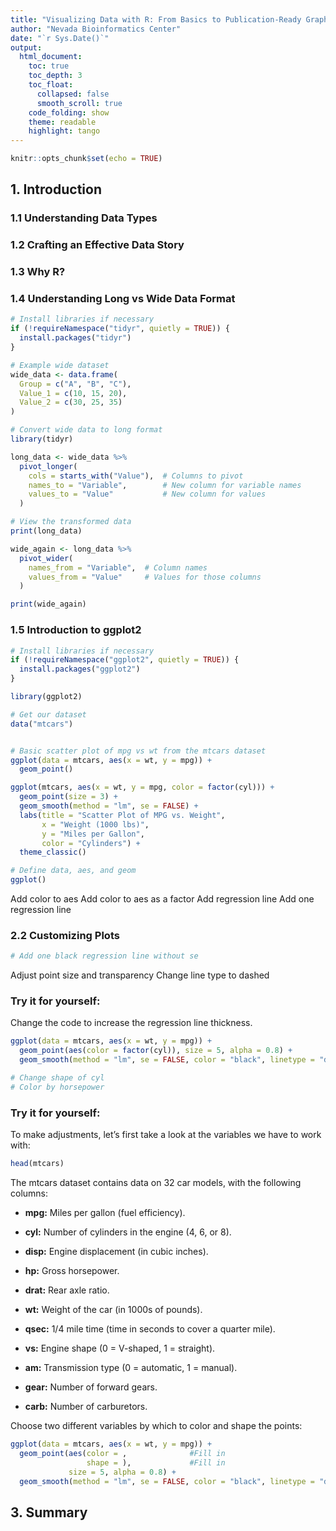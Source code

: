 ```yaml
---
title: "Visualizing Data with R: From Basics to Publication-Ready Graphics--Part 1"
author: "Nevada Bioinformatics Center"
date: "`r Sys.Date()`"
output: 
  html_document:
    toc: true
    toc_depth: 3
    toc_float: 
      collapsed: false
      smooth_scroll: true
    code_folding: show
    theme: readable
    highlight: tango
---
```


```r
knitr::opts_chunk$set(echo = TRUE)
```

## 1. Introduction


### 1.1 Understanding Data Types


### 1.2 Crafting an Effective Data Story


### 1.3 Why R?


### 1.4 Understanding Long vs Wide Data Format


```r

# Install libraries if necessary
if (!requireNamespace("tidyr", quietly = TRUE)) {
  install.packages("tidyr")
}

# Example wide dataset
wide_data <- data.frame(
  Group = c("A", "B", "C"),
  Value_1 = c(10, 15, 20),
  Value_2 = c(30, 25, 35)
)

# Convert wide data to long format
library(tidyr)

long_data <- wide_data %>%
  pivot_longer(
    cols = starts_with("Value"),  # Columns to pivot
    names_to = "Variable",        # New column for variable names
    values_to = "Value"           # New column for values
  )

# View the transformed data
print(long_data)

```


```r
wide_again <- long_data %>%
  pivot_wider(
    names_from = "Variable",  # Column names
    values_from = "Value"     # Values for those columns
  )

print(wide_again)

```


### 1.5 Introduction to ggplot2


```r
# Install libraries if necessary
if (!requireNamespace("ggplot2", quietly = TRUE)) {
  install.packages("ggplot2")
}

library(ggplot2)

# Get our dataset
data("mtcars")



```

```r

# Basic scatter plot of mpg vs wt from the mtcars dataset 
ggplot(data = mtcars, aes(x = wt, y = mpg)) +
  geom_point()

```



```r
ggplot(mtcars, aes(x = wt, y = mpg, color = factor(cyl))) +
  geom_point(size = 3) +
  geom_smooth(method = "lm", se = FALSE) +
  labs(title = "Scatter Plot of MPG vs. Weight",
       x = "Weight (1000 lbs)",
       y = "Miles per Gallon",
       color = "Cylinders") +
  theme_classic()

```


```r
# Define data, aes, and geom
ggplot()

```

Add color to aes
Add color to aes as a factor
Add regression line
Add one regression line

### 2.2 Customizing Plots


```r
# Add one black regression line without se


```

Adjust point size and transparency
Change line type to dashed



### Try it for yourself: 

Change the code to increase the regression line thickness.

```r

ggplot(data = mtcars, aes(x = wt, y = mpg)) +
  geom_point(aes(color = factor(cyl)), size = 5, alpha = 0.8) +
  geom_smooth(method = "lm", se = FALSE, color = "black", linetype = "dashed")

```




```r

# Change shape of cyl
# Color by horsepower


```


### Try it for yourself:
 
 
To make adjustments, let's first take a look at the variables we have to work with:
 
```r
head(mtcars)
```

The mtcars dataset contains data on 32 car models, with the following columns:

- **mpg:** Miles per gallon (fuel efficiency).

- **cyl:** Number of cylinders in the engine (4, 6, or 8).

- **disp:** Engine displacement (in cubic inches).

- **hp:** Gross horsepower.

- **drat:** Rear axle ratio.

- **wt:** Weight of the car (in 1000s of pounds).

- **qsec:** 1/4 mile time (time in seconds to cover a quarter mile).

- **vs:** Engine shape (0 = V-shaped, 1 = straight).

- **am:** Transmission type (0 = automatic, 1 = manual).

- **gear:** Number of forward gears.

- **carb:** Number of carburetors.
 
 
 Choose two different variables by which to color and shape the points:
 
 
 
```r

ggplot(data = mtcars, aes(x = wt, y = mpg)) +
  geom_point(aes(color = ,              #Fill in 
                 shape = ),             #Fill in
             size = 5, alpha = 0.8) +
  geom_smooth(method = "lm", se = FALSE, color = "black", linetype = "dashed")


```


## 3. Summary
